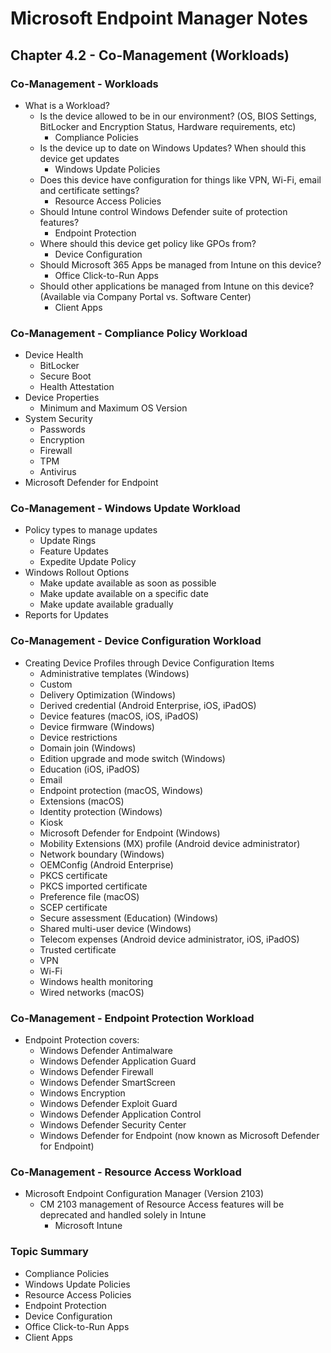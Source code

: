# Microsoft Endpoint Manager Notes
## Chapter 4.2 - Co-Management (Workloads)

### Co-Management - Workloads
* What is a Workload?
	* Is the device allowed to be in our environment? (OS, BIOS Settings, BitLocker and Encryption Status, Hardware requirements, etc)
		* Compliance Policies
	* Is the device up to date on Windows Updates? When should this device get updates
		* Windows Update Policies
	* Does this device have configuration for things like VPN, Wi-Fi, email and certificate settings?
		* Resource Access Policies
	* Should Intune control Windows Defender suite of protection features?
		* Endpoint Protection
	* Where should this device get policy like GPOs from?
		* Device Configuration
	* Should Microsoft 365 Apps be managed from Intune on this device?
		* Office Click-to-Run Apps
	* Should other applications be managed from Intune on this device? (Available via Company Portal vs. Software Center)
		* Client Apps

### Co-Management - Compliance Policy Workload
* Device Health
	* BitLocker
	* Secure Boot
	* Health Attestation
* Device Properties
	* Minimum and Maximum OS Version
* System Security
	* Passwords
	* Encryption
	* Firewall
	* TPM
	* Antivirus
* Microsoft Defender for Endpoint

### Co-Management - Windows Update Workload
* Policy types to manage updates
	* Update Rings
	* Feature Updates
	* Expedite Update Policy
* Windows Rollout Options
	* Make update available as soon as possible
	* Make update available on a specific date
	* Make update available gradually
* Reports for Updates

### Co-Management - Device Configuration Workload
* Creating Device Profiles through Device Configuration Items
	* Administrative templates (Windows)
	* Custom
	* Delivery Optimization (Windows)
	* Derived credential (Android Enterprise, iOS, iPadOS)
	* Device features (macOS, iOS, iPadOS)
	* Device firmware (Windows)
	* Device restrictions
	* Domain join (Windows)
	* Edition upgrade and mode switch (Windows)
	* Education (iOS, iPadOS)
	* Email
	* Endpoint protection (macOS, Windows)
	* Extensions (macOS)
	* Identity protection (Windows)
	* Kiosk
	* Microsoft Defender for Endpoint (Windows)
	* Mobility Extensions (MX) profile (Android device administrator)
	* Network boundary (Windows)
	* OEMConfig (Android Enterprise)
	* PKCS certificate
	* PKCS imported certificate
	* Preference file (macOS)
	* SCEP certificate
	* Secure assessment (Education) (Windows)
	* Shared multi-user device (Windows)
	* Telecom expenses (Android device administrator, iOS, iPadOS)
	* Trusted certificate
	* VPN
	* Wi-Fi
	* Windows health monitoring
	* Wired networks (macOS)

### Co-Management - Endpoint Protection Workload
* Endpoint Protection covers:
	* Windows Defender Antimalware
	* Windows Defender Application Guard
	* Windows Defender Firewall
	* Windows Defender SmartScreen
	* Windows Encryption
	* Windows Defender Exploit Guard
	* Windows Defender Application Control
	* Windows Defender Security Center
	* Windows Defender for Endpoint (now known as Microsoft Defender for Endpoint)

### Co-Management - Resource Access Workload
* Microsoft Endpoint Configuration Manager (Version 2103)
	* CM 2103 management of Resource Access features will be deprecated and handled solely in Intune
		* Microsoft Intune

### Topic Summary
* Compliance Policies
* Windows Update Policies
* Resource Access Policies
* Endpoint Protection
* Device Configuration
* Office Click-to-Run Apps
* Client Apps
